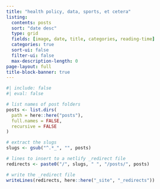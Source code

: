 ```yaml
---
title: "health policy, data, sports, et cetera"
listing:
  contents: posts
  sort: "date desc"
  type: grid
  fields: [image, date, title, categories, reading-time]
  categories: true
  sort-ui: false
  filter-ui: false
  max-description-length: 0
page-layout: full
title-block-banner: true
---
```


```r
#| include: false
#| eval: false

# list names of post folders
posts <- list.dirs(
  path = here::here("posts"),
  full.names = FALSE,
  recursive = FALSE
)

# extract the slugs
slugs <- gsub("^.*_", "", posts)

# lines to insert to a netlify _redirect file
redirects <- paste0("/", slugs, " ", "/posts/", posts)

# write the _redirect file
writeLines(redirects, here::here("_site", "_redirects"))
```
